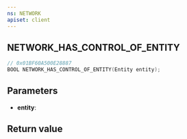 ```yaml
---
ns: NETWORK
apiset: client
---
```

## NETWORK_HAS_CONTROL_OF_ENTITY

```c
// 0x01BF60A500E28887
BOOL NETWORK_HAS_CONTROL_OF_ENTITY(Entity entity);
```


## Parameters
* **entity**:

## Return value